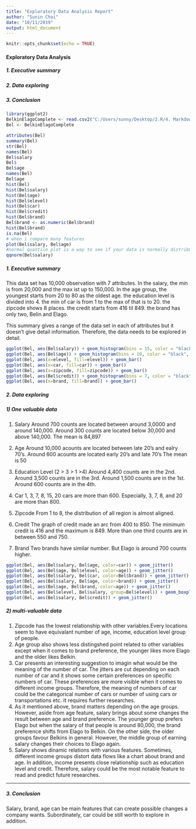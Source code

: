 ```yaml
---
title: "Exploratory Data Analysis Report"
author: "Sunin Choi"
date: "10/11/2019"
output: html_document
---
```


```r
knitr::opts_chunk$set(echo = TRUE)
```



#### Exploratory Data Analysis

##### 1. Executive summary
##### 2. Data exploring
##### 3. Conclusion 


```r
library(ggplot2)
BelkinElagoComplete <- read.csv2("C:/Users/sunny/Desktop/2.R/4. Markdown/BelkinElagoComplete.csv")
Bel <- BelkinElagoComplete

attributes(Bel)
summary(Bel)
str(Bel)
names(Bel)
Bel$salary
Bel$
Bel$age  
names(Bel)
Bel$age
hist(Bel)
hist(Bel$salary)
hist(Bel$age)
hist(Bel$elevel)
hist(Bel$car)
hist(Bel$credit)
hist(Bel$brand)
Bel$brand <- as.numeric(Bel$brand)
hist(Bel$brand)
is.na(Bel)
# when i compare many features
plot(Bel$salary, Bel$age)
#normal quantile plot is a way to see if your data is normally distributed
qqnorm(Bel$salary)
```


##### 1. Executive summary

This data set has 10,000 observation with 7 attributes.
In the salary, the min is from 20,000 and the max ist up to 150,000.
In the age group, the youngest starts from 20 to 80 as the oldest age.
the education level is divided into 4.
the min of car is from 1 to the max of that is to 20.
the zipcode shows 8 places.
the credit starts from 416 til 849.
the brand has only two, Belin and Elago.

This summary gives a range of the data set in each of attributes but it doesn't give detail information. Therefore, the data needs to be explored in detail.


```r
ggplot(Bel, aes(Bel$salary)) + geom_histogram(bins = 15, color = "black", fill="gray") + geom_vline(aes(xintercept=mean(Bel$salary)), linetype="dashed", size=0.6, col="red")
ggplot(Bel, aes(Bel$age)) + geom_histogram(bins = 10, color = "black", fill="gray") + geom_vline(aes(xintercept=mean(Bel$age)), linetype="dashed", size=0.6, col="red")
ggplot(Bel, aes(x=elevel, fill=elevel)) + geom_bar()
ggplot(Bel, aes(x=car, fill=car)) + geom_bar()
ggplot(Bel, aes(x=zipcode, fill=zipcode)) + geom_bar() 
ggplot(Bel, aes(Bel$credit)) + geom_histogram(bins = 7, color = "black", fill="gray") + geom_vline(aes(xintercept=mean(Bel$credit)), linetype="dashed", size=0.6, col="red")
ggplot(Bel, aes(x=brand, fill=brand)) + geom_bar() 
```


##### 2. Data exploring 
##### 1) One valuable data

1. Salary
Around 700 counts are located between around 3,0000 and around 140,000.
Around 300 counts are located below 30,000 and above 140,000.
The mean is 84,897

2. Age
Around 10,000 acounts are located between late 20's and ealry 70's.
Around 600 acounts are located early 20's and late 70's 
The mean is 50

3. Education Level (2 > 3 > 1 >4)
Around 4,400 counts are in the 2nd.
Around 3,500 counts are in the 3rd.
Around 1,500 counts are in the 1st.
Around 600 counts are in the 4th.

4. Car
1, 3, 7, 8, 15, 20 cars are more than 600. 
Especially, 3, 7, 8, and 20 are more than 800.

5. Zipcode
From 1 to 8, the distribution of all region is almost aligned.

6. Credit
The graph of credit made an arc from 400 to 850. 
The minimum credit is 416 and the maximum is 849.
More than one third counts are in between 550 and 750.

7. Brand
Two brands have similar number. But Elago is around 700 counts higher.



```r
ggplot(Bel, aes(Bel$salary, Bel$age, color=car)) + geom_jitter()
ggplot(Bel, aes(Bel$age, Bel$elevel, color=age)) + geom_jitter()
ggplot(Bel, aes(Bel$salary, Bel$car, color=Bel$brand)) + geom_jitter()
ggplot(Bel, aes(Bel$salary, Bel$age, color=brand)) + geom_jitter()
ggplot(Bel, aes(Bel$age, Bel$brand, color=age)) + geom_jitter()
ggplot(Bel, aes(Bel$elevel, Bel$salary, group=Bel$elevel)) + geom_boxplot()
ggplot(Bel, aes(Bel$salary, Bel$credit)) + geom_jitter()
```



##### 2) multi-valuable data
1. Zipcode has the lowest relationship with other variables.Every locations seem to have equivalant number of age, income, education level group of people.
2. Age group also shows less distingshed point related to other variables except when it comes to brand preference, the younger likes more Elago and the older likes Belkin.
3. Car presents an interesting suggestion to imagin what would be the meaning of the number of car. The jitters are cut depending on each number of car and it shows some certain preferences on specific numbers of car. These preferences are more visible when it comes to different income groups. Therefore, the meaning of numbers of car could be the categorical number of cars or number of using cars or transportations etc. It requires further researches.  
4. As it mentioned above, brand matters depending on the age groups. However, aside from age feature, salary brings about some changes the result between age and brand preference. The younger group prefers Elago but when the salary of that people is around 80,000, the brand preference shifts from Elago to Belkin. On the other side, the older groups favour Belkins in general. However, the middle group of earning salary changes their choices to Elago again.
5. Salary shows dinamic relations with various features. Sometimes, different income groups distort data flows like a chart about brand and age. In addition, income presents close relationship such as education level and credit. Therefore, salary could be the most notable feature to read and predict future researches. 


***

##### 3. Conclusion
Salary, brand, age can be main features that can create possible changes a company wants. Subordinately, car could be still worth to explore in addition. 

